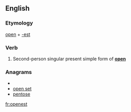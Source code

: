 ==English==

===Etymology===
[[open]] + [[-est]]

===Verb===
{{en-verb form}}

# {{archaic}} Second-person singular present simple form of '''[[open]]'''

===Anagrams===
* {{alphagram|eenopst}}
* [[open set#English|open set]]
* [[pentose#English|pentose]]

[[fr:openest]]